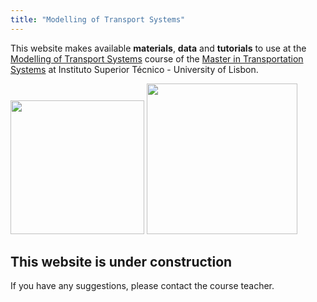 ```yaml
---
title: "Modelling of Transport Systems"
---
```


This website makes available **materials**, **data** and **tutorials** to use at the [Modelling of Transport Systems](https://fenix.tecnico.ulisboa.pt/disciplinas/MST11/2024-2025/1-semestre) course of the [Master in Transportation Systems](https://sistemasdetransportes.pt) at Instituto Superior Técnico - University of Lisbon.

![](images/clipboard-991641783.png){fig-align="center" width="214"} ![](images/clipboard-3610264777.png){fig-align="center" width="241"}

::: {.callout-caution appearance="simple"}
## This website is under construction

If you have any suggestions, please contact the course teacher.
:::

